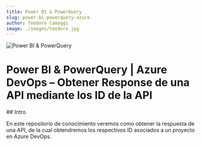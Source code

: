 ```yaml
---
title: Power BI & PowerQuery
slug: power-bi-powerquery-azure
author: Teodoro Camaggi
image: ./images/teodoro.jpg
---
```


![Power BI & PowerQuery](./images/teodoro.jpg)

# Power BI & PowerQuery | Azure DevOps – Obtener Response de una API mediante los ID de la API

## Intro

En este repositorio de conocimiento veremos como obtener la respuesta de una API, de la cual obtendremos los respectivos ID asociados a un proyecto en Azure DevOps.
